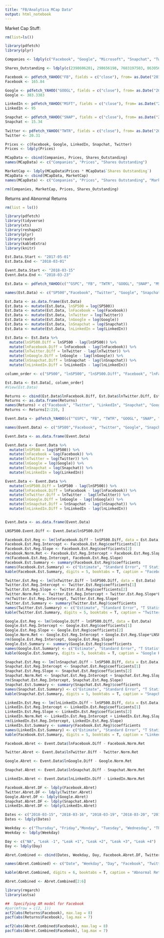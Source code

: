 ```yaml
---
title: "FB/Analytica MCap Data"
output: html_notebook
---
```


Market Cap Stuff: 

```r
rm(list=ls())

library(pdfetch)
library(plyr)

Companies <- ldply(c("Facebook", "Google", "Microsoft", "Snapchat", "Twitter"))

Shares_Outstanding <- ldply(c(2398606201, 298656198, 7683197503, 863056520, 742793573))

Facebook <- pdfetch_YAHOO("FB", fields = c("close"), from= as.Date("2018-04-23"), to = as.Date("2018-04-24"))
Facebook <- 165.84

Google <- pdfetch_YAHOO("GOOGL", fields = c("close"), from= as.Date("2018-04-18"), to = as.Date("2018-04-19"))
Google <- 383.3383

LinkedIn <- pdfetch_YAHOO("MSFT", fields = c("close"), from= as.Date("2018-04-20"), to = as.Date("2018-04-21"))
LinkedIn <- 95

Snapchat <- pdfetch_YAHOO("SNAP", fields = c("close"), from= as.Date("2017-10-31"), to = as.Date("2017-11-01"))
Snapchat <- 15.34
  
Twitter <- pdfetch_YAHOO("TWTR", fields = c("close"), from= as.Date("2017-10-26"), to = as.Date("2017-10-27"))
Twitter <- 20.31

Prices <- c(Facebook, Google, LinkedIn, Snapchat, Twitter)
Prices <- ldply(Prices)

MCapData <- cbind(Companies, Prices, Shares_Outstanding)
names(MCapData) <- c("Companies", "Prices", "Shares Outstanding")

MarketCap <- ldply(MCapData$Prices * MCapData$`Shares Outstanding`)
MCapData <- cbind(MCapData, MarketCap)
names(MCapData) <- c("Companies", "Prices", "Shares Outstanding", "Market Cap")

rm(Companies, MarketCap, Prices, Shares_Outstanding)
```

Returns and Abnormal Returns 

```r
rm(list = ls())

library(pdfetch)
library(tidyverse)
library(xts)
library(reshape2)
library(plyr)
library(readr)
library(kableExtra)
library(knitr)

Est.Data.Start <- "2017-05-01"
Est.Data.End <- "2018-03-01"

Event.Data.Start <- "2018-03-15"
Event.Data.End <- "2018-03-23"

Est.Data <- pdfetch_YAHOO(c("^GSPC", "FB", "TWTR", "GOOGL", "SNAP", "MSFT"), fields = c("close"), from= as.Date(Est.Data.Start), to = as.Date(Est.Data.End), interval = "1d")

names(Est.Data) <- c("SP500","Facebook", "Twitter", "Google", "Snapchat", "LinkedIn")

Est.Data <- as.data.frame(Est.Data)
Est.Data <- mutate(Est.Data, lnSP500 = log(SP500))
Est.Data <- mutate(Est.Data, lnFacebook = log(Facebook))
Est.Data <- mutate(Est.Data, lnTwitter = log(Twitter))
Est.Data <- mutate(Est.Data, lnGoogle = log(Google))
Est.Data <- mutate(Est.Data, lnSnapchat = log(Snapchat))
Est.Data <- mutate(Est.Data, lnLinkedIn = log(LinkedIn))

Est.Data <- Est.Data %>% 
  mutate(lnSP500.Diff = lnSP500 - lag(lnSP500)) %>%
  mutate(lnFacebook.Diff = lnFacebook - lag(lnFacebook)) %>%
  mutate(lnTwitter.Diff = lnTwitter - lag(lnTwitter)) %>%
  mutate(lnGoogle.Diff = lnGoogle - lag(lnGoogle)) %>%
  mutate(lnSnapchat.Diff = lnSnapchat - lag(lnSnapchat)) %>%
  mutate(lnLinkedIn.Diff = lnLinkedIn - lag(lnLinkedIn)) 

column_order <- c("SP500", "lnSP500", "lnSP500.Diff", "Facebook", "lnFacebook", "lnFacebook.Diff", "Twitter", "lnTwitter", "lnTwitter.Diff",  "Google", "lnGoogle", "lnGoogle.Diff", "Snapchat", "lnSnapchat", "lnSnapchat.Diff", "LinkedIn", "lnLinkedIn", "lnLinkedIn.Diff")

Est.Data <- Est.Data[, column_order]
#View(Est.Data)

Returns <- cbind(Est.Data$lnFacebook.Diff, Est.Data$lnTwitter.Diff, Est.Data$lnLinkedIn.Diff, Est.Data$lnSnapchat.Diff, Est.Data$lnGoogle.Diff)
Returns <- as.data.frame(Returns)
names(Returns) < c("Facebook", "Twitter", "LinkedIn", "Snapchat", "Google")
Returns <- Returns[2:210, ]

Event.Data <- pdfetch_YAHOO(c("^GSPC", "FB", "TWTR", "GOOGL", "SNAP", "MSFT"), fields = c("close"), from= as.Date(Event.Data.Start), to = as.Date(Event.Data.End), interval = "1d")

names(Event.Data) <- c("SP500","Facebook", "Twitter", "Google", "Snapchat", "LinkedIn")

Event.Data <- as.data.frame(Event.Data)

Event.Data <- Event.Data %>%
  mutate(lnSP500 = log(SP500)) %>%
  mutate(lnFacebook = log(Facebook)) %>%
  mutate(lnTwitter = log(Twitter)) %>% 
  mutate(lnGoogle = log(Google)) %>%
  mutate(lnSnapchat = log(Snapchat)) %>%
  mutate(lnLinkedIn = log(LinkedIn))

Event.Data <- Event.Data %>% 
  mutate(lnSP500.Diff = lnSP500 - lag(lnSP500)) %>%
  mutate(lnFacebook.Diff = lnFacebook - lag(lnFacebook)) %>%
  mutate(lnTwitter.Diff = lnTwitter - lag(lnTwitter)) %>%
  mutate(lnGoogle.Diff = lnGoogle - lag(lnGoogle)) %>%
  mutate(lnSnapchat.Diff = lnSnapchat - lag(lnSnapchat)) %>%
  mutate(lnLinkedIn.Diff = lnLinkedIn - lag(lnLinkedIn))
  
```

```r
Event.Data <- as.data.frame(Event.Data)

LNSP500.Event.Diff <- Event.Data$lnSP500.Diff

Facebook.Est.Reg <- lm(lnFacebook.Diff ~ lnSP500.Diff, data = Est.Data)
Facebook.Est.Reg.Intercept <- Facebook.Est.Reg$coefficients[1]
Facebook.Est.Reg.Slope <- Facebook.Est.Reg$coefficients[2]
Facebook.Norm.Ret <- Facebook.Est.Reg.Intercept + Facebook.Est.Reg.Slope*LNSP500.Event.Diff
rm(Facebook.Est.Reg.Intercept, Facebook.Est.Reg.Slope)
Facebook.Est.Summary <- summary(Facebook.Est.Reg)$coefficients
names(Facebook.Est.Summary) <- c("Estimate", "Standard Error", "T Statistic", "P(>|t|)")
kable(Facebook.Est.Summary, digits = 5, booktabs = T, caption = "Facebook Regression Summary")

Twitter.Est.Reg <- lm(lnTwitter.Diff ~ lnSP500.Diff, data = Est.Data)
Twitter.Est.Reg.Intercept <- Twitter.Est.Reg$coefficients[1]
Twitter.Est.Reg.Slope <- Twitter.Est.Reg$coefficients[2]
Twitter.Norm.Ret <- Twitter.Est.Reg.Intercept + Twitter.Est.Reg.Slope*LNSP500.Event.Diff
rm(Twitter.Est.Reg.Intercept, Twitter.Est.Reg.Slope)
Twitter.Est.Summary <- summary(Twitter.Est.Reg)$coefficients
names(Twitter.Est.Summary) <- c("Estimate", "Standard Error", "T Statistic", "P(>|t|)")
kable(Twitter.Est.Summary, digits = 5, booktabs = T, caption = "Twitter Regression Summary")

Google.Est.Reg <- lm(lnGoogle.Diff ~ lnSP500.Diff, data = Est.Data)
Google.Est.Reg.Intercept <- Google.Est.Reg$coefficients[1]
Google.Est.Reg.Slope <- Google.Est.Reg$coefficients[2]
Google.Norm.Ret <- Google.Est.Reg.Intercept + Google.Est.Reg.Slope*LNSP500.Event.Diff
rm(Google.Est.Reg.Intercept, Google.Est.Reg.Slope)
Google.Est.Summary <- summary(Google.Est.Reg)$coefficients
names(Google.Est.Summary) <- c("Estimate", "Standard Error", "T Statistic", "P(>|t|)")
kable(Google.Est.Summary, digits = 5, booktabs = T, caption = "Google Regression Summary")

Snapchat.Est.Reg <- lm(lnSnapchat.Diff ~ lnSP500.Diff, data = Est.Data)
Snapchat.Est.Reg.Intercept <- Snapchat.Est.Reg$coefficients[1]
Snapchat.Est.Reg.Slope <- Snapchat.Est.Reg$coefficients[2]
Snapchat.Norm.Ret <- Snapchat.Est.Reg.Intercept + Snapchat.Est.Reg.Slope*LNSP500.Event.Diff
rm(Snapchat.Est.Reg.Intercept, Snapchat.Est.Reg.Slope)
Snapchat.Est.Summary <- summary(Snapchat.Est.Reg)$coefficients
names(Snapchat.Est.Summary) <- c("Estimate", "Standard Error", "T Statistic", "P(>|t|)")
kable(Snapchat.Est.Summary, digits = 5, booktabs = T, caption = "Snapchat Regression Summary")

LinkedIn.Est.Reg <- lm(lnLinkedIn.Diff ~ lnSP500.Diff, data = Est.Data)
LinkedIn.Est.Reg.Intercept <- LinkedIn.Est.Reg$coefficients[1]
LinkedIn.Est.Reg.Slope <- LinkedIn.Est.Reg$coefficients[2]
LinkedIn.Norm.Ret <- LinkedIn.Est.Reg.Intercept + LinkedIn.Est.Reg.Slope*LNSP500.Event.Diff
rm(LinkedIn.Est.Reg.Intercept, LinkedIn.Est.Reg.Slope)
LinkedIn.Est.Summary <- summary(Facebook.Est.Reg)$coefficients
names(LinkedIn.Est.Summary) <- c("Estimate", "Standard Error", "T Statistic", "P(>|t|)")
kable(Facebook.Est.Summary, digits = 5, booktabs = T, caption = "LinkedIn Regression Summary")

Facebook.Abret <- Event.Data$lnFacebook.Diff - Facebook.Norm.Ret

Twitter.Abret <- Event.Data$lnTwitter.Diff - Twitter.Norm.Ret

Google.Abret <- Event.Data$lnGoogle.Diff - Google.Norm.Ret

Snapchat.Abret <- Event.Data$lnSnapchat.Diff - Snapchat.Norm.Ret 

LinkedIn.Abret <- Event.Data$lnLinkedIn.Diff - LinkedIn.Norm.Ret

Facebook.Abret.DF <- ldply(Facebook.Abret)
Twitter.Abret.DF <- ldply(Twitter.Abret)
Google.Abret.DF <- ldply(Google.Abret)
Snapchat.Abret.DF <- ldply(Snapchat.Abret)
LinkedIn.Abret.DF <- ldply(LinkedIn.Abret)

Dates <- c("2018-03-15", "2018-03-16", "2018-03-19", "2018-03-20", "2018-03-21", "2018-03-22")
Dates <- ldply(Dates)

Weekday <- c("Thursday", "Friday","Monday", "Tuesday", "Wednesday", "Thursday")
Weekday <- ldply(Weekday)

Day <- c("NA", "Leak -1", "Leak +1", "Leak +2", "Leak +3", "Leak +4")
Day <- ldply(Day)

Abret.Combined <- cbind(Dates, Weekday, Day, Facebook.Abret.DF, Twitter.Abret.DF, Google.Abret.DF, Snapchat.Abret.DF, LinkedIn.Abret.DF)

names(Abret.Combined) <- c("Date", "Weekday", "Day", "Facebook", "Twitter", "Google", "Snapchat", "LinkedIn")

kable(Abret.Combined, digits = 6, booktabs = T, caption = "Abnormal Returns of Social Media Sites")

Abret.Combined <- Abret.Combined[2:6]
```

```r
library(rmgarch)
library(astsa)

##  Specifying AR model for Facebook
#par(mfrow = c(2, 1))
acf2(abs(Returns$Facebook), max.lag = 8)
pacf(abs(Returns$Facebook), lag.max = 7)

acf2(abs(Abret.Combined$Facebook), max.lag = 8)
pacf(abs(Abret.Combined$Facebook), lag.max = 7)
```
